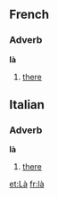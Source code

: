 ==French==
===Adverb===
'''là'''

# [[there]]

==Italian==
===Adverb===
'''là'''

# [[there]]

[[et:Là]]
[[fr:là]]